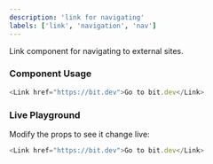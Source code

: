 ```yaml
---
description: 'link for navigating'
labels: ['link', 'navigation', 'nav']
---
```



Link component for navigating to external sites.

### Component Usage

```js
<Link href="https://bit.dev">Go to bit.dev</Link>
```

### Live Playground

Modify the props to see it change live:

```js live
<Link href="https://bit.dev">Go to bit.dev</Link>
```
